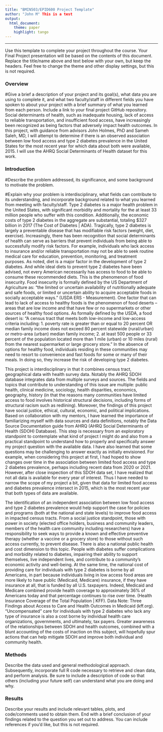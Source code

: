 ```yaml
---
title: "BMIN503/EPID600 Project Template"
author: "John M" This is a test
output: 
  html_document:
    theme: paper 
    highlight: tango
---
```



***
Use this template to complete your project throughout the course. Your Final Project presentation will be based on the contents of this document. Replace the title/name above and text below with your own, but keep the headers. Feel free to change the theme and other display settings, but this is not required.

### Overview
#Give a brief a description of your project and its goal(s), what data you are using to complete it, and what two faculty/staff in different fields you have spoken to about your project with a brief summary of what you learned from each person. Include a link to your final project GitHub repository.
Social determinants of health, such as inadequate housing, lack of access to reliable transportation, and insufficient food access, have increasingly been recognized as being factors that adversely impact health outcomes. In this project, with guidance from advisors John Holmes, PhD and Sameh Saleh, MD, I will attempt to determine if there is an observed association between low food access and type 2 diabetes prevalence in the United States for the most recent year for which data about both were available, 2015. I will use the AHRQ Social Determinants of Health dataset for this work.


### Introduction 
#Describe the problem addressed, its significance, and some background to motivate the problem.

#Explain why your problem is interdisciplinary, what fields can contribute to its understanding, and incorporate background related to what you learned from meeting with faculty/staff.
Type 2 diabetes is a major health problem in the United States, with significant morbidity and mortality for the at least 33 million people who suffer with this condition. Additionally, the economic costs of type 2 diabetes in the aggregate are substantial, totaling $327 billion in 2017 (The Cost of Diabetes | ADA). Tragically, type 2 diabetes is largely a preventable disease that has modifiable risk factors (weight, diet, exercise). Increasingly, there has been recognition that social determinants of health can serve as barriers that prevent individuals from being able to successfully modify risk factors. For example, individuals who lack access to insurance and/or reliable transportation may not be able to seek routine medical care for education, prevention, monitoring, and treatment purposes. As noted, diet is a major factor in the development of type 2 diabetes. And while ideal diets to prevent type 2 diabetes have been advised, not every American necessarily has access to food to be able to consume these recommended diets. This is the phenomenon of food insecurity. Food insecurity is formally defined by the US Department of Agriculture as: “the limited or uncertain availability of nutritionally adequate and safe foods, or limited or uncertain ability to acquire acceptable foods in socially acceptable ways.” (USDA ERS - Measurement). One factor that can lead to lack of access to healthy foods is the phenomenon of food deserts – areas that are low income and that have few or no supermarkets or other sources of healthy food options. As formally defined by the USDA, a food desert is: “A census tract that meets both low-income and low-access criteria including: 1. poverty rate is greater than or equal to 20 percent OR median family income does not exceed 80 percent statewide (rural/urban) or metro-area (urban) median family income; 2. at least 500 people or 33 percent of the population located more than 1 mile (urban) or 10 miles (rural) from the nearest supermarket or large grocery store.” In the absence of options for healthy food, individuals residing in these communities may need to resort to convenience and fast foods for some or many of their meals. In doing so, they increase the risk of developing type 2 diabetes. 

This project is interdisciplinary in that it combines census tract, geographical data with health survey data. Notably the AHRQ SDOH database integrates data from multiple surveys and sources. The fields and topics that contribute to understanding of this issue are multiple: public health, clinical medicine, sociology, health disparities, economics, geography, history (in that the reasons many communities have limited access to food involves historical structural decisions, including forms of structural racism such as redlining). Moreover, the findings of this project have social justice, ethical, cultural, economic, and political implications. Based on collaboration with my mentors, I have learned the importance of familiarizing myself with data sources and data definitions, notably the Data Source Documentation guide from AHRQ (AHRQ Social Determinants of Health (SDOH) Database). This step is necessary from an exploratory standpoint to contemplate what kind of project I might do and also from a practical standpoint to understand how to properly and specifically answer my project question with the available data. I have also learned that some questions may be challenging to answer exactly as initially envisioned. For example, when considering this project at first, I had hoped to show changes over time in the association between limited food access and type 2 diabetes prevalence, perhaps including recent data from 2020 or 2021. However, after close inspection of this SDOH data set, I have realized that not all data is available for every year of interest. Thus I have needed to narrow the scope of my project a bit, given that data for limited food access and diabetes prevalence intersect in 2015, which is the most recent year that both types of data are available.

The identification of an independent association between low food access and type 2 diabetes prevalence would help support the case for policies and programs (both at the national and state levels) to improve food access in impacted census tracts. From a social justice standpoint, those with power in society (elected office holders, business and community leaders, members of the health care community including researchers) have a responsibility to seek ways to provide a known and effective preventive therapy (whether a vaccine or a grocery store) to those without such access currently, to prevent disease. There is also a national public health and cost dimension to this topic. People with diabetes suffer complications and morbidity related to diabetes, impairing their ability to support themselves, live independent lives, and contribute to a community’s economic activity and well-being. At the same time, the national cost of providing care for individuals with type 2 diabetes is borne by all Americans, in part because individuals living in low access food areas are more likely to have public (Medicaid, Medicare) insurance, if they have insurance at all, that is funded by all U.S. taxpayers. Indeed, Medicaid and Medicare combined provide health coverage to approximately 36% of Americans today and that percentage continues to rise over time. (Health Insurance Coverage of the Total Population | KFF). Data Note: Three Findings about Access to Care and Health Outcomes in Medicaid (kff.org). “Uncompensated” care for individuals with type 2 diabetes who lack any type of insurance is also a cost borne by individual health care organizations, governments, and ultimately, tax payers. Greater awareness of the relationships between SDOH and health outcomes, combined with a blunt accounting of the costs of inaction on this subject, will hopefully spur actions that can help mitigate SDOH and improve both individual and community health. 


### Methods
Describe the data used and general methodological approach. Subsequently, incorporate full R code necessary to retrieve and clean data, and perform analysis. Be sure to include a description of code so that others (including your future self) can understand what you are doing and why. 


### Results
Describe your results and include relevant tables, plots, and code/comments used to obtain them. End with a brief conclusion of your findings related to the question you set out to address. You can include references if you'd like, but this is not required.
